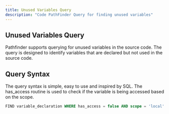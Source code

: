 ```yaml
---
title: Unused Variables Query
description: "Code PathFinder Query for finding unused variables"
---
```



<PostHogLayout>
</PostHogLayout>

## Unused Variables Query

Pathfinder supports querying for unused variables in the source code. The query is designed to identify variables that are declared but not used in the source code.

## Query Syntax

The query syntax is simple, easy to use and inspired by SQL. The has_access routine is used to check if the variable is being accessed based on the scope.

```sql
FIND variable_declaration WHERE has_access = false AND scope = 'local'
```